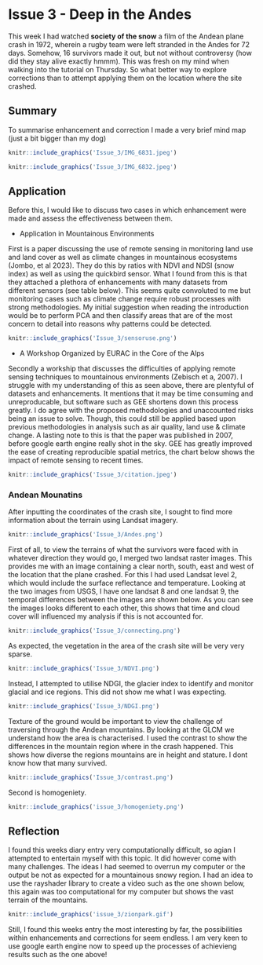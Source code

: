 <div style="text align: justify">

# Issue 3 - Deep in the Andes

This week I had watched **society of the snow** a film of the Andean plane crash in 1972, wherein a rugby team were left stranded in the Andes for 72 days. Somehow, 16 survivors made it out, but not without controversy (how did they stay alive exactly hmmm). This was fresh on my mind when walking into the tutorial on Thursday. So what better way to explore corrections than to attempt applying them on the location where the site crashed. 
 
##  Summary 

To summarise enhancement and correction I made a very brief mind map (just a bit bigger than my dog)

```r

knitr::include_graphics('Issue_3/IMG_6831.jpeg')

```

```r

knitr::include_graphics('Issue_3/IMG_6832.jpeg')

```


## Application 

Before this, I would like to discuss two cases in which enhancement were made and assess the effectiveness between them.

* Application in Mountainous Environments 

First is a paper discussing the use of remote sensing in monitoring land use and land cover as well as climate changes in mountainous ecosystems (Jombo, et al 2023). They do this by ratios with NDVI and NDSI (snow index) as well as using the quickbird sensor. What I found from this is that they attached a plethora of enhancements with many datasets from different sensors (see table below). This seems quite convoluted to me but monitoring cases such as climate change require robust processes with strong methodologies. My initial suggestion when reading the introduction would be to perform PCA and then classify areas that are of the most concern to detail into reasons why  patterns could be detected. 

```r

knitr::include_graphics('Issue_3/sensoruse.png')

```

* A Workshop Organized by EURAC in the Core of the Alps

Secondly a workship that discusses the difficulties of applying remote sensing techniques to mountainous environments (Zebisch et a, 2007). I struggle with my understanding of this as seen above, there are plentyful of datasets and enhancements. It mentions that it may be time consuming and unreproducable, but software such as GEE shortens down this process greatly. I do agree with the proposed methodologies and unaccounted risks being an issue to solve. Though, this could still be applied based upon previous methodologies in analysis such as air quality, land use & climate change. A lasting note to this is that the paper was published in 2007, before google earth engine really shot in the sky. GEE has greatly improved the ease of creating reproducible spatial metrics, the chart below shows the impact of remote sensing to recent times. 


```r

knitr::include_graphics('Issue_3/citation.jpeg')

```


### Andean Mounatins
After inputting the coordinates of the crash site, I sought to find more information about the terrain using Landsat imagery. 

```r

knitr::include_graphics('Issue_3/Andes.png')

```
First of all, to view the terrains of what the survivors were faced with in whatever direction they would go, I merged two landsat raster images. This provides me with an image containing a clear north, south, east and west of the location that the plane crashed. 
For this I had used Landsat level 2, which would include the surface reflectance and temperature. 
Looking at the two images from USGS, I have one landsat 8 and one landsat 9, the temporal differences between the images are shown below. As you can see the images looks different to each other, this shows that time and cloud cover will influenced my analysis if this is not accounted for.
```r

knitr::include_graphics('Issue_3/connecting.png')

```
 As expected, the vegetation in the area of the crash site will be very very sparse. 
```r

knitr::include_graphics('Issue_3/NDVI.png')

```

Instead, I attempted to utilise NDGI, the glacier index to identify and monitor glacial and ice regions. This did not show me what I was expecting.  

```r

knitr::include_graphics('Issue_3/NDGI.png')

```

Texture of the ground would be important to view the challenge of traversing through the Andean mountains. By looking at the GLCM we understand how the area is characterised. I used the contrast to show the differences in the mountain region where in the crash happened. This shows how diverse the regions mountains are in height and stature. I dont know how that many survived. 
```r

knitr::include_graphics('Issue_3/contrast.png')

```
Second is homogeniety.
```r

knitr::include_graphics('issue_3/homogeniety.png')

```
 



## Reflection 

I found this weeks diary entry very computationally difficult, so agian I attempted to entertain myself with this topic. It did however come with many challenges. The ideas I had seemed to overrun my computer or the output be not as expected for a mountainous snowy region. I had an idea to use the rayshader library to create a video such as the one shown below, this again was too computational for my computer but shows the vast terrain of the mountains.

```r

knitr::include_graphics('issue_3/zionpark.gif')

```

Still, I found this weeks entry the most interesting by far, the possibilities within enhancements and corrections for seem endless. I am very keen to use google earth engine now to speed up the processes of achievieng results such as the one above! 

